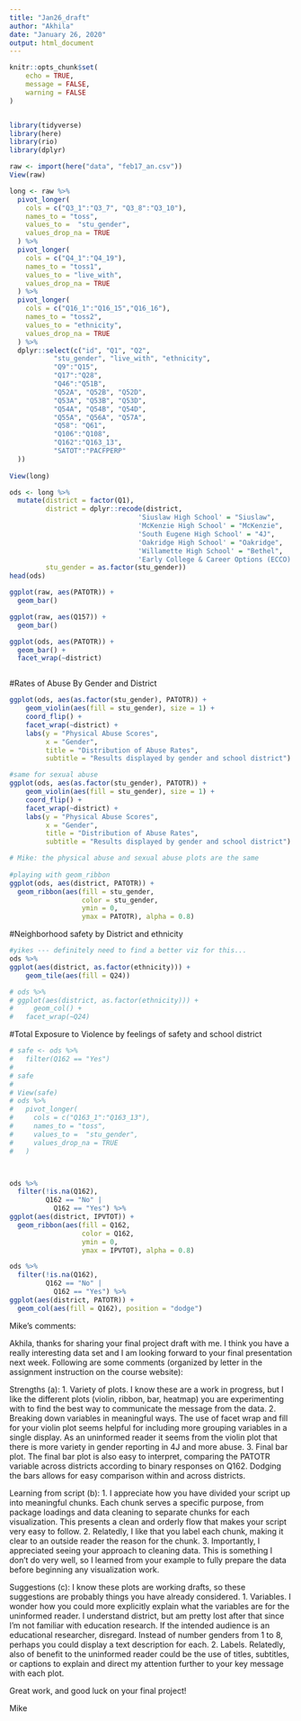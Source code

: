 ```yaml
---
title: "Jan26_draft"
author: "Akhila"
date: "January 26, 2020"
output: html_document
---
```


```r
knitr::opts_chunk$set(
	echo = TRUE,
	message = FALSE,
	warning = FALSE
)


library(tidyverse)
library(here)
library(rio)
library(dplyr)

```

```r

raw <- import(here("data", "feb17_an.csv")) 
View(raw)

long <- raw %>% 
  pivot_longer(
    cols = c("Q3_1":"Q3_7", "Q3_8":"Q3_10"),
    names_to = "toss",
    values_to =  "stu_gender",
    values_drop_na = TRUE
  ) %>% 
  pivot_longer(
    cols = c("Q4_1":"Q4_19"),
    names_to = "toss1",
    values_to = "live_with",
    values_drop_na = TRUE
  ) %>% 
  pivot_longer(
    cols = c("Q16_1":"Q16_15","Q16_16"),
    names_to = "toss2",
    values_to = "ethnicity",
    values_drop_na = TRUE
  ) %>% 
  dplyr::select(c("id", "Q1", "Q2",
           "stu_gender", "live_with", "ethnicity",
           "Q9":"Q15",
           "Q17":"Q28",
           "Q46":"Q51B", 
           "Q52A", "Q52B", "Q52D",
           "Q53A", "Q53B", "Q53D",
           "Q54A", "Q54B", "Q54D",
           "Q55A", "Q56A", "Q57A",
           "Q58": "Q61",
           "Q106":"Q108",
           "Q162":"Q163_13",
           "SATOT":"PACFPERP"
  ))
  
View(long)

ods <- long %>%
  mutate(district = factor(Q1),
         district = dplyr::recode(district,
                                'Siuslaw High School' = "Siuslaw",
                                'McKenzie High School' = "McKenzie",
                                'South Eugene High School' = "4J",
                                'Oakridge High School' = "Oakridge",
                                'Willamette High School' = "Bethel",
                                'Early College & Career Options (ECCO)' = "4J"),
         stu_gender = as.factor(stu_gender))
head(ods)

```

```r

ggplot(raw, aes(PATOTR)) +
  geom_bar() 

ggplot(raw, aes(Q157)) +
  geom_bar() 

ggplot(ods, aes(PATOTR)) +
  geom_bar() +
  facet_wrap(~district)



```

#Rates of Abuse By Gender and District
```r

ggplot(ods, aes(as.factor(stu_gender), PATOTR)) +
	geom_violin(aes(fill = stu_gender), size = 1) +
	coord_flip() +
	facet_wrap(~district) +
	labs(y = "Physical Abuse Scores",
	     x = "Gender",
	     title = "Distribution of Abuse Rates",
	     subtitle = "Results displayed by gender and school district") 

#same for sexual abuse
ggplot(ods, aes(as.factor(stu_gender), PATOTR)) +
	geom_violin(aes(fill = stu_gender), size = 1) +
	coord_flip() +
	facet_wrap(~district) +
	labs(y = "Physical Abuse Scores",
	     x = "Gender",
	     title = "Distribution of Abuse Rates",
	     subtitle = "Results displayed by gender and school district") 

# Mike: the physical abuse and sexual abuse plots are the same	
	
#playing with geom_ribbon	
ggplot(ods, aes(district, PATOTR)) +
  geom_ribbon(aes(fill = stu_gender, 
                  color = stu_gender,
                  ymin = 0,
                  ymax = PATOTR), alpha = 0.8)

```

#Neighborhood safety by District and ethnicity
```r

#yikes --- definitely need to find a better viz for this...
ods %>%
ggplot(aes(district, as.factor(ethnicity))) +
    geom_tile(aes(fill = Q24))

# ods %>%
# ggplot(aes(district, as.factor(ethnicity))) +
#     geom_col() +
#   facet_wrap(~Q24)
```

#Total Exposure to Violence by feelings of safety and school district
```r

# safe <- ods %>% 
#   filter(Q162 == "Yes") 
# 
# safe
# 
# View(safe)
# ods %>% 
#   pivot_longer(
#     cols = c("Q163_1":"Q163_13"),
#     names_to = "toss",
#     values_to =  "stu_gender",
#     values_drop_na = TRUE
#   )



ods %>% 
  filter(!is.na(Q162),
         Q162 == "No" |
           Q162 == "Yes") %>%
ggplot(aes(district, IPVTOT)) +
  geom_ribbon(aes(fill = Q162, 
                  color = Q162,
                  ymin = 0,
                  ymax = IPVTOT), alpha = 0.8)

ods %>% 
  filter(!is.na(Q162),
         Q162 == "No" |
           Q162 == "Yes") %>%  
ggplot(aes(district, PATOTR)) +
  geom_col(aes(fill = Q162), position = "dodge") 

```



Mike's comments:

Akhila, thanks for sharing your final project draft with me.  I think you have a really interesting data set and I am looking forward to your final presentation next week.  Following are some comments (organized by letter in the assignment instruction on the course website):

Strengths (a):
1.  Variety of plots.  I know these are a work in progress, but I like the different plots (violin, ribbon, bar, heatmap) you are experimenting with to find the best way to communicate the message from the data.
2.  Breaking down variables in meaningful ways.  The use of facet wrap and fill for your violin plot seems helpful for including more grouping variables in a single display.  As an uninformed reader it seems from the violin plot that there is more variety in gender reporting in 4J and more abuse.
3.  Final bar plot.  The final bar plot is also easy to interpret, comparing the PATOTR variable across districts according to binary responses on Q162.  Dodging the bars allows for easy comparison within and across districts.
  

Learning from script (b):
1.  I appreciate how you have divided your script up into meaningful chunks.  Each chunk serves a specific purpose, from package loadings and data cleaning to separate chunks for each visualization.  This presents a clean and orderly flow that makes your script very easy to follow.
2.  Relatedly, I like that you label each chunk, making it clear to an outside reader the reason for the chunk.
3.  Importantly, I appreciated seeing your approach to cleaning data.  This is something I don't do very well, so I learned from your example to fully prepare the data before beginning any visualization work.


Suggestions (c):
I know these plots are working drafts, so these suggestions are probably things you have already considered.
1.  Variables.  I wonder how you could more explicitly explain what the variables are for the uninformed reader.  I understand district, but am pretty lost after that since I'm not familiar with education research.  If the intended audience is an educational researcher, disregard.  Instead of number genders from 1 to 8, perhaps you could display a text description for each.
2.  Labels.  Relatedly, also of benefit to the uninformed reader could be the use of titles, subtitles, or captions to explain and direct my attention further to your key message with each plot.

Great work, and good luck on your final project!

Mike